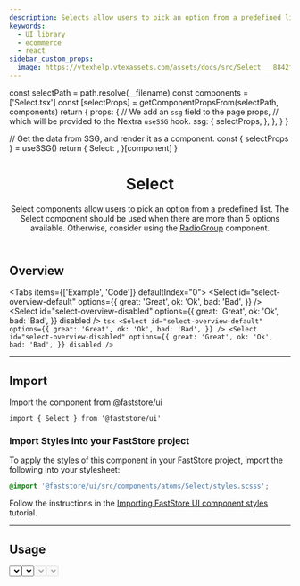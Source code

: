 ```yaml
---
description: Selects allow users to pick an option from a predefined list.
keywords:
  - UI library
  - ecommerce
  - react
sidebar_custom_props:
  image: https://vtexhelp.vtexassets.com/assets/docs/src/Select___8842f3b6522c3e8db0a887b3f216a6ab.png
---
```



  const selectPath = path.resolve(__filename)
  const components = ['Select.tsx']
  const [selectProps] = getComponentPropsFrom(selectPath, components)
  return {
    props: {
      // We add an `ssg` field to the page props,
      // which will be provided to the Nextra `useSSG` hook.
      ssg: {
        selectProps,
      },
    },
  }
}

  // Get the data from SSG, and render it as a component.
  const { selectProps } = useSSG()
  return {
    Select: <PropsSection propsList={selectProps} />,
  }[component]
}

<header>

# Select

Select components allow users to pick an option from a predefined list. The Select component should be used when there are more than 5 options available. Otherwise, consider using the [RadioGroup](/components/molecules/radio-group) component.

</header>

## Overview

<Tabs items={['Example', 'Code']} defaultIndex="0">
  <Tab>
    <OverviewSection>
      <Select
        id="select-overview-default"
        options={{
          great: 'Great',
          ok: 'Ok',
          bad: 'Bad',
        }}
      />
      <Select
        id="select-overview-disabled"
        options={{
          great: 'Great',
          ok: 'Ok',
          bad: 'Bad',
        }}
        disabled
      />
    </OverviewSection>
  </Tab>
  <Tab>
    ```tsx
    <Select
      id="select-overview-default"
      options={{
        great: 'Great',
        ok: 'Ok',
        bad: 'Bad',
      }}
    />
    <Select
      id="select-overview-disabled"
      options={{
        great: 'Great',
        ok: 'Ok',
        bad: 'Bad',
      }}
      disabled
    />
    ```
  </Tab>
</Tabs>

---

## Import

Import the component from [@faststore/ui](/../components)

```tsx
import { Select } from '@faststore/ui'
```

### Import Styles into your FastStore project

To apply the styles of this component in your FastStore project, import the following into your stylesheet:

```scss copy
@import '@faststore/ui/src/components/atoms/Select/styles.scsss';
```

Follow the instructions in the [Importing FastStore UI component styles](/docs/customizing/importing-styles-to-faststore-ui-components) tutorial.

---

## Usage

<OverviewSection>
  <Select
    options={{
      great: 'Great',
      ok: 'Ok',
      bad: 'Bad',
    }}
  />
</OverviewSection>
```tsx
<Select
  options={{
    great: 'Great',
    ok: 'Ok',
    bad: 'Bad',
  }}
/>
```

---

## Props

<SelectPropsSection component="Select" />

---

## Design Tokens

<TokenTable>
  <TokenRow token="--fs-select-height" value="var(--fs-spacing-6)" />
  <TokenRow token="--fs-select-min-height" value="var(--fs-control-tap-size)" />
  <TokenRow
    token="--fs-select-padding"
    value="var(--fs-spacing-1) var(--fs-spacing-5) var(--fs-spacing-1) var(--fs-spacing-2)"
  />
  <TokenDivider />
  <TokenRow
    token="--fs-select-text-color"
    value="var(--fs-color-link)"
    isColor
  />
  <TokenDivider />
  <TokenRow token="--fs-select-border-radius" value="var(--fs-border-radius)" />
  <TokenDivider />
  <TokenRow token="--fs-select-bkg" value="transparent" />
  <TokenRow
    token="--fs-select-bkg-color-focus"
    value="var(--fs-color-primary-bkg-light)"
    isColor
  />
  <TokenRow
    token="--fs-select-bkg-color-hover"
    value="var(--fs-select-bkg-color-focus)"
    globalValue="var(--fs-color-primary-bkg-light)"
    isColor
  />
  <TokenDivider />
  <TokenRow
    token="--fs-select-transition-timing"
    value="var(--fs-transition-timing)"
  />
  <TokenRow
    token="--fs-select-transition-property"
    value="var(--fs-transition-property)"
  />
  <TokenRow
    token="--fs-select-transition-function"
    value="var(--fs-transition-function)"
  />
</TokenTable>

### Nested Elements

#### Icon

<TokenTable>
  <TokenRow
    token="--fs-select-icon-color"
    value="var(--fs-color-link)"
    isColor
  />
  <TokenRow
    token="--fs-select-icon-position-right"
    value="var(--fs-spacing-2)"
  />
</TokenTable>

### Variants

#### Disabled

<OverviewSection>
  <Select
    id="select-disabled"
    options={{
      great: 'Great',
      ok: 'Ok',
      bad: 'Bad',
    }}
    disabled
  />
</OverviewSection>
```tsx
<Select
  id="select-disabled"
  options={{
    great: 'Great',
    ok: 'Ok',
    bad: 'Bad',
  }}
  disabled
/>
```

<TokenTable>
  <TokenRow
    token="--fs-select-disabled-text-color"
    value="var(--fs-color-disabled-text)"
    isColor
  />
  <TokenRow token="--fs-select-disabled-text-opacity" value="1" />
</TokenTable>

---

## Customization

For further customization, you can use the following data attributes:

`data-fs-select`

`data-fs-select-icon`

---

## Best Practices

### ✅ Do's

- Consider using a [`RadioGroup`](/components/molecules/radio-group) when few options are available. Doing so will prevent users from opening a dropdown box just to scan how many and which options are available.
- Consider using an open text [`Input`](/components/atoms/input) when several options are available and if the entries don’t need to be validated. Doing so will prevent users from having to read and understand all options before making a choice.
- Consider using an autocomplete field when multiple options are available and if the inputs need to be validated.
- Opt to grey out unavailable items instead of removing them completely.

---

## Related components

<SectionList>
  <SectionItem
    title="SelectField"
    description="
SelectField wraps a Select input and its corresponding Label. It allows users to select one option from a set."
    actionPath="/components/molecules/select-field"
  >
    <SelectField
      id="select-order-by"
      label="Order by:"
      options={{
        name_asc: 'Name, A-Z',
        name_desc: 'Name, Z-A',
        top_sales: 'Top Sales',
      }}
    />
  </SectionItem>
</SectionList>
